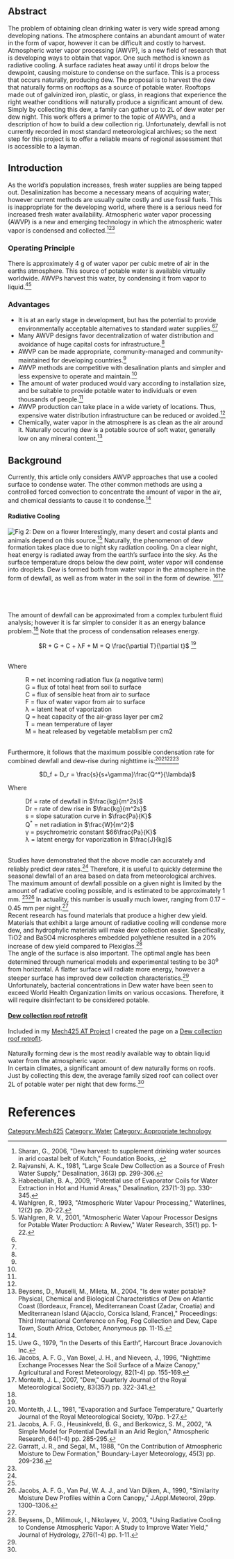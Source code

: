 == Abstract == 

The problem of obtaining clean drinking water is very wide spread among developing nations. The atmosphere contains an abundant amount of water in the form of vapor, however it can be difficult and costly to harvest. Atmospheric water vapor processing (AWVP), is a new field of research that is developing ways to obtain that vapor. One such method is known as radiative cooling. A surface radiates heat away until it drops below the dewpoint, causing moisture to condense on the surface. This is a process that occurs naturally, producing dew. The proposal is to harvest the dew that naturally forms on rooftops as a source of potable water. Rooftops made out of galvinized iron, plastic, or glass, in reagions that experience the right weather conditions will naturally produce a significant amount of dew. Simply by collecting this dew, a family can gather up to 2L of dew water per dew night. This work offers a primer to the topic of AWVPs, and a description of how to build a dew collection rig. Unfortunately, dewfall is not currently recorded in most standard meteorological archives; so the next step for this project is to offer a reliable means of regional assessment that is accessible to a layman. 

== Introduction ==

As the world’s population increases, fresh water supplies are being tapped out. Desalinization has become a necessary means of acquiring water; however current methods are usually quite costly and use fossil fuels. This is inappropriate for the developing world, where there is a serious need for increased fresh water availability. Atmospheric water vapor processing (AWVP) is a new and emerging technology in which the atmospheric water vapor is condensed and collected.<ref name = "Sharan, 2006"> Sharan, G., 2006, "Dew harvest: to supplement drinking water sources in arid coastal belt of Kutch," Foundation Books, .</ref><ref name = "Rajvanshi et. al., 1981"> Rajvanshi, A. K., 1981, "Large Scale Dew Collection as a Source of Fresh Water Supply," Desalination, 36(3) pp. 299-306. </ref><ref name = "Habeebullah, 2009">Habeebullah, B. A., 2009, "Potential use of Evaporator Coils for Water Extraction in Hot and Humid Areas," Desalination, 237(1-3) pp. 330-345.</ref>

=== Operating Principle ===
There is approximately 4 g of water vapor per cubic metre of air in the earths atmosphere. This source of potable water is available virtually worldwide. AWVPs harvest this water, by condensing it from vapor to liquid.<ref name = "Wahlgren, 1993"> Wahlgren, R., 1993, "Atmospheric Water Vapour Processing," Waterlines, 12(2) pp. 20-22. </ref><ref name = "Wahlgren, 2001"> Wahlgren, R. V., 2001, "Atmospheric Water Vapour Processor Designs for Potable Water Production: A Review," Water Research, 35(1) pp. 1-22. </ref>

=== Advantages ===
* It is at an early stage in development, but has the potential to provide environmentally acceptable alternatives to standard water supplies.<ref name = "Wahlgren, 1993"/><ref name = "Wahlgren, 2001"/>
* Many AWVP designs favor decentralization of water distribution and avoidance of huge capital costs for infrastructure.<ref name = "Wahlgren, 2001"/>
* AWVP can be made appropriate, community-managed and community-maintained for developing countries.<ref name = "Wahlgren, 2001"/>
* AWVP methods are competitive with desalination plants and simpler and less expensive to operate and maintain.<ref name = "Wahlgren, 2001"/>
* The amount of water produced would vary according to installation size, and be suitable to provide potable water to individuals or even thousands of people.<ref name = "Wahlgren, 2001"/>
* AWVP production can take place in a wide variety of locations. Thus, expensive water distribution infrastructure can be reduced or avoided.<ref name = "Wahlgren, 2001"/>
* Chemically, water vapor in the atmosphere is as clean as the air around it. Naturally occuring dew is a potable source of soft water, generally low on any mineral content.<ref name = "Beysens et. al., 2004"> Beysens, D., Muselli, M., Mileta, M., 2004, "Is dew water potable? Physical, Chemical and Biological Characteristics of Dew on Atlantic Coast (Bordeaux, France), Mediterranean Coast (Zadar, Croatia) and Mediterranean Island (Ajaccio, Corsica Island, France)," Proceedings: Third International Conference on Fog, Fog Collection and Dew, Cape Town, South Africa, October, Anonymous pp. 11-15.</ref>

== Background ==

Currently, this article only considers AWVP approaches that use a cooled surface to condense water. The other common methods are using a controlled forced convection to concentrate the amount of vapor in the air, and chemical dessiants to cause it to condense.<ref name = "Wahlgren, 2001"/> 

==== Radiative Cooling ====
[[Image:Dew on a flower.jpg|thumb|left|Fig 2: Dew on a flower]] 
Interestingly, many desert and costal plants and animals depend on this source.<ref name = "Uwe, 1979">Uwe G., 1979, “In the Deserts of this Earth”,  Harcourt Brace Jovanovich Inc. </ref> Naturally, the phenomenon of dew formation takes place due to night sky radiation cooling. On a clear night, heat energy is radiated away from the earth’s surface into the sky. As the surface temperature drops below the dew point, water vapor will condense into droplets. Dew is formed both from water vapor in the atmosphere in the form of dewfall, as well as from water in the soil in the form of dewrise. <ref name = "Jacobs et. al., 1996"> Jacobs, A. F. G., Van Boxel, J. H., and Nieveen, J., 1996, "Nighttime Exchange Processes Near the Soil Surface of a Maize Canopy," Agricultural and Forest Meteorology, 82(1-4) pp. 155-169.</ref><ref name = "Monteith, 2007"> Monteith, J. L., 2007, "Dew," Quarterly Journal of the Royal Meteorological Society, 83(357) pp. 322-341. </ref>
<br><br><br><br><br>
The amount of dewfall can be approximated from a complex turbulent fluid analysis; however it is far simpler to consider it as an energy balance problem.<ref name = "Monteith, 2007"/> Note that the process of condensation releases energy.
<br>			

<center><math> R + G + C + λF + M = Q \frac{\partial T}{\partial t} </math> <ref name = "Monteith, 2007"/> </center><br>

Where 
:R = net incoming radiation flux (a negative term)<br>
:G = flux of total heat from soil to surface<br>
:C = flux of sensible heat from air to surface<br>
:F = flux of water vapor from air to surface<br>
:λ = latent heat of vaporization<br>
:Q = heat capacity of the air-grass layer per cm2<br>
:T = mean temperature of layer<br>
:M = heat released by vegetable metablism per cm2<br>
<br>
Furthermore, it follows that the maximum possible condensation rate for combined dewfall and dew-rise during nighttime is:<ref name = "Monteith, 1981">Monteith, J. L., 1981, "Evaporation and Surface Temperature," Quarterly Journal of the Royal Meteorological Society, 107pp. 1-27. </ref><ref name = "Jacobs et. al., 2002">Jacobs, A. F. G., Heusinkveld, B. G., and Berkowicz, S. M., 2002, "A Simple Model for Potential Dewfall in an Arid Region," Atmospheric Research, 64(1-4) pp. 285-295. </ref><ref name = "Garrett et. al., 1988">Garratt, J. R., and Segal, M., 1988, "On the Contribution of Atmospheric Moisture to Dew Formation," Boundary-Layer Meteorology, 45(3) pp. 209-236. </ref><ref name = "Jacobs et. al., 1996"/>
<br>
<center><math> D_f + D_r = \frac{s}{s+\gamma}\frac{Q^*}{\lambda}</math></center>

Where
:Df = rate of dewfall in <math>\frac{kg}{m^2s}</math>
:Dr = rate of dew rise in <math>\frac{kg}{m^2s}</math> 
:s = slope saturation curve in <math>\frac{Pa}{K}</math>
:Q<sup>*</sup> = net radiation in <math>\frac{W}{m^2}</math>
:γ = psychrometric constant <math>66\frac{Pa}{K}</math>
:λ = latent energy for vaporization in <math>\frac{J}{kg}</math>
<br>
Studies have demonstrated that the above modle can accurately and reliably predict dew rates.<ref name = "Jacobs et. al., 1996"/> Therefore, it is useful to quickly determine the seasonal dewfall of an area based on data from meteorological archives. 
<br>
The maximum amount of dewfall possible on a given night is limited by the amount of radiative cooling possible, and is estimated to be approximately 1 mm. <ref name = "Jacobs et. al., 2002"/><ref name = "Jacobs et. al.,1990">Jacobs, A. F. G., Van Pul, W. A. J., and Van Dijken, A., 1990, "Similarity Moisture Dew Profiles within a Corn Canopy," J.Appl.Meteorol, 29pp. 1300–1306.</ref> In actuality, this number is usually much lower, ranging from 0.17 – 0.45 mm per night.<ref name = "Garrett et. al., 1988"/> 
<br>
Recent research has found materials that produce a higher dew yield. Materials that exhibit a large amount of radiative cooling will condense more dew, and hydrophylic materials will make dew collection easier. Specifically, TiO2 and BaSO4 microspheres embedded polyethlene resulted in a 20% increase of dew yield compared to Plexiglas.<ref name = "Beysens et. al., 2003">Beysens, D., Milimouk, I., Nikolayev, V., 2003, "Using Radiative Cooling to Condense Atmospheric Vapor: A Study to Improve Water Yield," Journal of Hydrology, 276(1-4) pp. 1-11. </ref>
<br>
The angle of the surface is also important. The optimal angle has been determined through numerical models and experimental testing to be 30<sup>o</sup> from horizontal. A flatter surface will radiate more energy, however a steeper surface has improved dew collection characteristics.<ref name = "Beysens et. al., 2003"/>
<br>
Unfortunately, bacterial concentrations in Dew water have been seen to exceed World Health Organization limits on various occasions. Therefore, it will require disinfectant to be considered potable.

==== [[Dew collection roof retrofit]] ==== 
Included in my [[Mech425 AT Project]] I created the page on a [[Dew collection roof retrofit]]. <br><br>
Naturally forming dew is the most readily available way to obtain liquid water from the atmospheric vapor. 
<br>
In certain climates, a significant amount of dew naturally forms on roofs. Just by collecting this dew, the average family sized roof can collect over 2L of potable water per night that dew forms.<ref name = "Sharan, 2006"/>
<br>

= References =
<references/>
[[Category:Mech425]]
[[Category: Water]]
[[Category: Appropriate technology]]